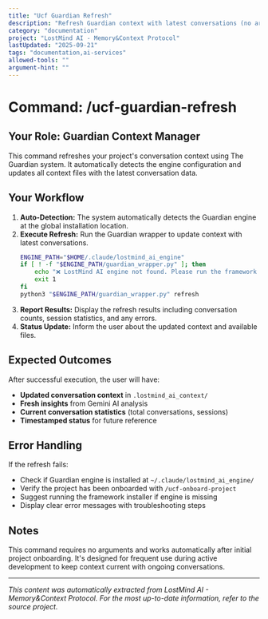 ```yaml
---
title: "Ucf Guardian Refresh"
description: "Refresh Guardian context with latest conversations (no arguments required)"
category: "documentation"
project: "LostMind AI - Memory&Context Protocol"
lastUpdated: "2025-09-21"
tags: "documentation,ai-services"
allowed-tools: ""
argument-hint: ""
---
```


# Command: /ucf-guardian-refresh

## Your Role: Guardian Context Manager

This command refreshes your project's conversation context using The Guardian system. It automatically detects the engine configuration and updates all context files with the latest conversation data.

## Your Workflow

1.  **Auto-Detection:** The system automatically detects the Guardian engine at the global installation location.
2.  **Execute Refresh:** Run the Guardian wrapper to update context with latest conversations.
    ```bash
    ENGINE_PATH="$HOME/.claude/lostmind_ai_engine"
    if [ ! -f "$ENGINE_PATH/guardian_wrapper.py" ]; then
        echo "❌ LostMind AI engine not found. Please run the framework installer."
        exit 1
    fi
    python3 "$ENGINE_PATH/guardian_wrapper.py" refresh
    ```
3.  **Report Results:** Display the refresh results including conversation counts, session statistics, and any errors.
4.  **Status Update:** Inform the user about the updated context and available files.

## Expected Outcomes

After successful execution, the user will have:
- **Updated conversation context** in `.lostmind_ai_context/`
- **Fresh insights** from Gemini AI analysis
- **Current conversation statistics** (total conversations, sessions)
- **Timestamped status** for future reference

## Error Handling

If the refresh fails:
- Check if Guardian engine is installed at `~/.claude/lostmind_ai_engine/`
- Verify the project has been onboarded with `/ucf-onboard-project`
- Suggest running the framework installer if engine is missing
- Display clear error messages with troubleshooting steps

## Notes

This command requires no arguments and works automatically after initial project onboarding. It's designed for frequent use during active development to keep context current with ongoing conversations.

---
*This content was automatically extracted from LostMind AI - Memory&Context Protocol. For the most up-to-date information, refer to the source project.*
